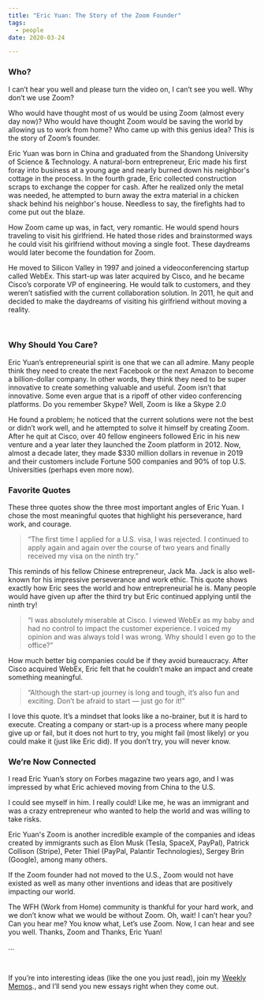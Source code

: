 ```yaml
---
title: "Eric Yuan: The Story of the Zoom Founder"
tags:
  - people
date: 2020-03-24

---
```

### Who?

I can’t hear you well and please turn the video on, I can’t see you well. Why don’t we use Zoom?

Who would have thought most of us would be using Zoom (almost every day now)? Who would have thought Zoom would be saving the world by allowing us to work from home? Who came up with this genius idea? This is the story of Zoom’s founder.

Eric Yuan was born in China and graduated from the Shandong University of Science & Technology. A natural-born entrepreneur, Eric made his first foray into business at a young age and nearly burned down his neighbor's cottage in the process. In the fourth grade, Eric collected construction scraps to exchange the copper for cash. After he realized only the metal was needed, he attempted to burn away the extra material in a chicken shack behind his neighbor's house. Needless to say, the firefights had to come put out the blaze. 

How Zoom came up was, in fact, very romantic. He would spend hours traveling to visit his girlfriend. He hated those rides and brainstormed ways he could visit his girlfriend without moving a single foot. These daydreams would later become the foundation for Zoom. 

He moved to Silicon Valley in 1997 and joined a videoconferencing startup called WebEx. This start-up was later acquired by Cisco, and he became Cisco’s corporate VP of engineering. He would talk to customers, and they weren’t satisfied with the current collaboration solution. In 2011, he quit and decided to make the daydreams of visiting his girlfriend without moving a reality.

 

### Why Should You Care?

Eric Yuan’s entrepreneurial spirit is one that we can all admire. Many people think they need to create the next Facebook or the next Amazon to become a billion-dollar company. In other words, they think they need to be super innovative to create something valuable and useful. Zoom isn’t that innovative. Some even argue that is a ripoff of other video conferencing platforms. Do you remember Skype? Well, Zoom is like a Skype 2.0

He found a problem; he noticed that the current solutions were not the best or didn’t work well, and he attempted to solve it himself by creating Zoom. After he quit at Cisco, over 40 fellow engineers followed Eric in his new venture and a year later they launched the Zoom platform in 2012. Now, almost a decade later, they made $330 million dollars in revenue in 2019 and their customers include Fortune 500 companies and 90% of top U.S. Universities (perhaps even more now).

### Favorite Quotes

These three quotes show the three most important angles of Eric Yuan. I chose the most meaningful quotes that highlight his perseverance, hard work, and courage. 

> “The first time I applied for a U.S. visa, I was rejected. I continued to apply again and again over the course of two years and finally received my visa on the ninth try.”

This reminds of his fellow Chinese entrepreneur, Jack Ma. Jack is also well-known for his impressive perseverance and work ethic. This quote shows exactly how Eric sees the world and how entrepreneurial he is. Many people would have given up after the third try but Eric continued applying until the ninth try! 

> “I was absolutely miserable at Cisco. I viewed WebEx as my baby and had no control to impact the customer experience. I voiced my opinion and was always told I was wrong. Why should I even go to the office?”

How much better big companies could be if they avoid bureaucracy. After Cisco acquired WebEx, Eric felt that he couldn’t make an impact and create something meaningful. 

> “Although the start-up journey is long and tough, it’s also fun and exciting. Don’t be afraid to start — just go for it!”

I love this quote. It’s a mindset that looks like a no-brainer, but it is hard to execute. Creating a company or start-up is a process where many people give up or fail, but it does not hurt to try, you might fail (most likely) or you could make it (just like Eric did). If you don’t try, you will never know. 

### We’re Now Connected

I read Eric Yuan’s story on Forbes magazine two years ago, and I was impressed by what Eric achieved moving from China to the U.S.

I could see myself in him. I really could! Like me, he was an immigrant and was a crazy entrepreneur who wanted to help the world and was willing to take risks.

Eric Yuan's Zoom is another incredible example of the companies and ideas created by immigrants such as Elon Musk (Tesla, SpaceX, PayPal), Patrick Collison (Stripe), Peter Thiel (PayPal, Palantir Technologies), Sergey Brin (Google), among many others.

If the Zoom founder had not moved to the U.S., Zoom would not have existed as well as many other inventions and ideas that are positively impacting our world. 

The WFH (Work from Home) community is thankful for your hard work, and we don’t know what we would be without Zoom. Oh, wait! I can’t hear you? Can you hear me? You know what, Let’s use Zoom. Now, I can hear and see you well. Thanks, Zoom and Thanks, Eric Yuan!




... 

<p>&nbsp;  </p>



If you’re into interesting ideas (like the one you just read), join my <a href="https://juandavidcampolargo.substack.com/" target="_blank">Weekly Memos</a>., and I’ll send you new essays right when they come out. 
